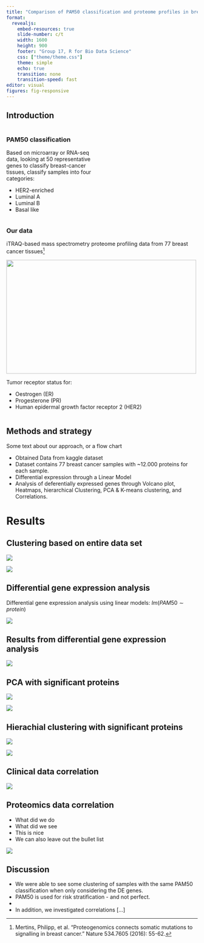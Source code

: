 ```yaml
---
title: "Comparison of PAM50 classification and proteome profiles in breast cancer tissue"
format: 
  revealjs:
    embed-resources: true
    slide-number: c/t
    width: 1600
    height: 900
    footer: "Group 17, R for Bio Data Science"
    css: ["theme/theme.css"]
    theme: simple
    echo: true
    transition: none
    transition-speed: fast
editor: visual
figures: fig-responsive
---
```


## Introduction {.smaller}

::: {columns}
::: {.column width="49%"}
### PAM50 classification

Based on microarray or RNA-seq data, looking at 50 representative genes to classify breast-cancer tissues, classify samples into four categories:

-   HER2-enriched
-   Luminal A
-   Luminal B
-   Basal like
:::

::: {.column width="-51%"}
### Our data

iTRAQ-based mass spectrometry proteome profiling data from 77 breast cancer tissues[^1]

![](../results/pam50distribution.png){width="500" height="300" fig-align="center"}

Tumor receptor status for:

-   Oestrogen (ER)
-   Progesterone (PR)
-   Human epidermal growth factor receptor 2 (HER2)
:::
:::

[^1]: Mertins, Philipp, et al. "Proteogenomics connects somatic mutations to signalling in breast cancer." Nature 534.7605 (2016): 55-62.

## Methods and strategy

Some text about our approach, or a flow chart

-   Obtained Data from kaggle dataset
-   Dataset contains 77 breast cancer samples with \~12.000 proteins for each sample.
-   Differential expression through a Linear Model
-   Analysis of deferentially expressed genes through Volcano plot, Heatmaps, hierarchical Clustering, PCA & K-means clustering, and Correlations.

# Results

## Clustering based on entire data set {.center}

::: {layout-ncol="2"}
![](../results/PCA1.png)

![](../results/hc_dendro_all.png)
:::

## Differential gene expression analysis {.nostretch}

Differential gene expression analysis using linear models: $lm(PAM50 \sim protein)$

![](../results/volcano_plots.png){fig-align="center"}

## Results from differential gene expression analysis

![](../results/heatmap_combined.png){fig-align="center"}

## PCA with significant proteins

::: {layout-ncol="2"}
![](../results/PCA1.png)

![](../results/PCA_with_clusters.png)
:::

## Hierachial clustering with significant proteins

::: {layout-ncol="2"}
![](../results/hc_dendro_all.png)

![](../results/ddg_plot_significant_genes.png)
:::

## Clinical data correlation

![](../results/Corr_subclasses.png){fig-align="center"}

## Proteomics data correlation

::: {layout-ncol="2"}
-   What did we do
-   What did we see
-   This is nice
-   We can also leave out the bullet list

![](../results/Protein_corr_4p.png)
:::

## Discussion

-   We were able to see some clustering of samples with the same PAM50 classification when only considering the DE genes.\
-   PAM50 is used for risk stratification - and not perfect.
-   
-   In addition, we investigated correlations \[...\]
